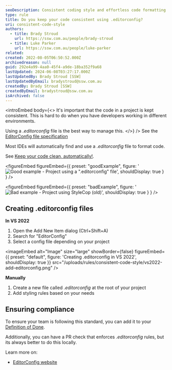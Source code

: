 ```yaml
---
seoDescription: Consistent coding style and effortless code formatting with .editorconfig.
type: rule
title: Do you keep your code consistent using .editorconfig?
uri: consistent-code-style
authors:
  - title: Brady Stroud
    url: https://ssw.com.au/people/brady-stroud
  - title: Luke Parker
    url: https://ssw.com.au/people/luke-parker
related:
created: 2022-08-05T06:50:52.000Z
archivedreason: null
guid: 292e4a99-4aa0-45f4-a9de-18ba352f9a68
lastUpdated: 2024-06-08T03:27:17.000Z
lastUpdatedBy: Brady Stroud [SSW]
lastUpdatedByEmail: bradystroud@ssw.com.au
createdBy: Brady Stroud [SSW]
createdByEmail: bradystroud@ssw.com.au
isArchived: false
---
```


<introEmbed
  body={<>
It's important that the code in a project is kept consistent. This is hard to do when you have developers working in different environments.

Using a _.editorconfig_ file is the best way to manage this.
  </>}
/>
See the [EditorConfig file specification](https://spec.editorconfig.org)

Most IDEs will automatically find and use a _.editorconfig_ file to format code.

See [Keep your code clean, automatically!](https://devblogs.microsoft.com/visualstudio/visual-studio-17-1-preview-2-is-now-available/#keep-your-code-clean-automatically?WT.mc_id=DT-MVP-33518).

<figureEmbed figureEmbed={{
  preset: "goodExample",
  figure: '![Good example - Project using a ".editorconfig" file](/uploads/rules/consistent-code-style/vs2022-add-editorconfig.png)',
  shouldDisplay: true
} } />


<figureEmbed figureEmbed={{
  preset: "badExample",
  figure: '![Bad example - Project using StyleCop (old)](/uploads/rules/consistent-code-style/vs-2022-stylecop.png)',
  shouldDisplay: true
} } />


## Creating **.editorconfig** files

**In VS 2022**

1. Open the Add New Item dialog (Ctrl+Shift+A)
2. Search for "EditorConfig"
3. Select a config file depending on your project


<imageEmbed
  alt="Image"
  size="large"
  showBorder={false}
  figureEmbed={{
    preset: "default",
    figure: 'Creating .editorconfig in VS 2022',
    shouldDisplay: true
  }}
  src="/uploads/rules/consistent-code-style/vs2022-add-editorconfig.png"
/>

**Manually**

1. Create a new file called _.editorconfig_ at the root of your project
2. Add styling rules based on your needs

## Ensuring compliance

To ensure your team is following this standard, you can add it to your [Definition of Done](/definition-of-done).

Additionally, you can have a PR check that enforces _.editorconfig_ rules, but its always better to do this locally.

Learn more on:

* [EditorConfig website](https://editorconfig.org)
